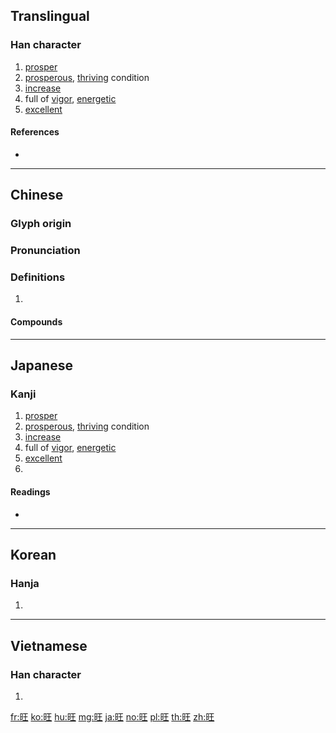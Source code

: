 {{character info/new}}
{{also|𫞂}}
==Translingual==

===Han character===
{{Han char|rn=72|rad=日|as=04|sn=8|four=61014|canj=AMG|ids=⿰日王}}

# [[prosper]]
# [[prosperous]], [[thriving]] condition
# [[increase]]
# full of [[vigor]], [[energetic]]
# [[excellent]]

====References====
* {{Han ref|kx=0490.240|dkj=13774|dj=0851.240|hdz=21488.040|uh=65FA|ud=26106|bh=A9F4|bd=43508}}

----

==Chinese==
{{zh-forms|alt=暀}}

===Glyph origin===
{{Han etym}}

===Pronunciation===
{{zh-pron
|m=wàng
|c=wong6
|h=pfs=vong
|md=
|mn=ōng
|w=
|mc=y
|oc=y
|cat=
}}

===Definitions===
{{zh-hanzi}}

# {{rfdef|lang=zh}}

====Compounds====
{{zh-der|健旺|南旺|喜氣旺色|持旺|暢旺|旺盛|打旺壯|旺月|旺銷|旺季|旺相|肝火旺|趙旺|興旺|見旺|陰虛火旺}}

----

==Japanese==

===Kanji===
{{ja-kanji|grade=|rs=日04}}

# [[prosper]]
# [[prosperous]], [[thriving]] condition
# [[increase]]
# full of [[vigor]], [[energetic]]
# [[excellent]]
# {{Han simp|曜|nocap=y}}

====Readings====
* {{ja-readings|on=[[おう]] (ō)|kun=[[さかん]] (sakan)}}

----

==Korean==

===Hanja===
{{ko-hanja|hangeul=왕|eumhun=|rv=wang|mr=wang|y=wang}}

# {{defn|lang=ko|sort=日04}}

----

==Vietnamese==

===Han character===
{{vi-hantu|[[vượng]]|rs=日04}}

# {{defn|lang=vi|sort=日04}}

[[fr:旺]]
[[ko:旺]]
[[hu:旺]]
[[mg:旺]]
[[ja:旺]]
[[no:旺]]
[[pl:旺]]
[[th:旺]]
[[zh:旺]]